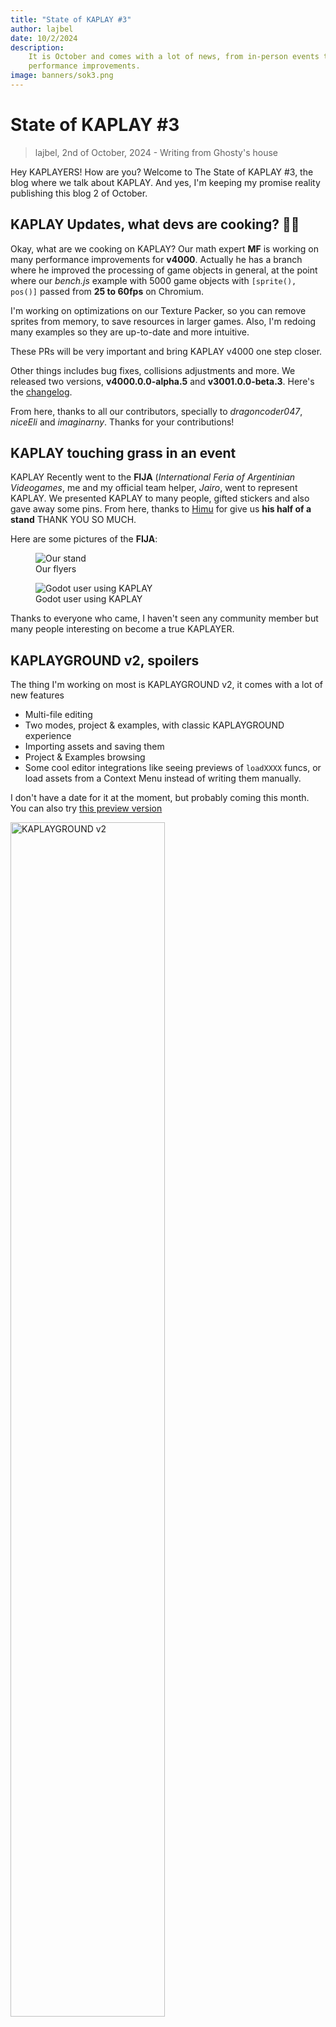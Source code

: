 ```yaml
---
title: "State of KAPLAY #3"
author: lajbel
date: 10/2/2024
description:
    It is October and comes with a lot of news, from in-person events to
    performance improvements.
image: banners/sok3.png
---
```



# State of KAPLAY #3

> lajbel, 2nd of October, 2024 - Writing from Ghosty's house

Hey KAPLAYERS! How are you? Welcome to The State of KAPLAY #3, the blog where we
talk about KAPLAY. And yes, I'm keeping my promise reality publishing this blog
2 of October.

## KAPLAY Updates, what devs are cooking? 🧑‍🍳

Okay, what are we cooking on KAPLAY? Our math expert **MF** is working on many
performance improvements for **v4000**. Actually he has a branch where he
improved the processing of game objects in general, at the point where our
_bench.js_ example with 5000 game objects with `[sprite(), pos()]` passed from
**25 to 60fps** on Chromium.

I'm working on optimizations on our Texture Packer, so you can remove sprites
from memory, to save resources in larger games. Also, I'm redoing many examples
so they are up-to-date and more intuitive.

These PRs will be very important and bring KAPLAY v4000 one step closer.

Other things includes bug fixes, collisions adjustments and more. We released
two versions, **v4000.0.0-alpha.5** and **v3001.0.0-beta.3**. Here's the
[changelog](https://github.com/kaplayjs/kaplay/releases/tag/3001.0.0-beta.2).

From here, thanks to all our contributors, specially to _dragoncoder047_,
_niceEli_ and _imaginarny_. Thanks for your contributions!

## KAPLAY touching grass in an event

KAPLAY Recently went to the **FIJA** (_International Feria of Argentinian
Videogames_, me and my official team helper, _Jairo_, went to represent KAPLAY.
We presented KAPLAY to many people, gifted stickers and also gave away some
pins. From here, thanks to [Himu](https://himu.ar) for give us **his half of a
stand** THANK YOU SO MUCH.

Here are some pictures of the **FIJA**:

<div class="flex flex-col flex-wrap gap-2 lg:flex-row">
    <figure>
        <Image src={flyersImage} alt="Our stand" class="lg:max-w-sm" />
        <figcaption>Our flyers</figcaption>
    </figure>
    <figure>
        <Image
            src={godotImage}
            alt="Godot user using KAPLAY"
            class="lg:max-w-sm"
        />
        <figcaption>Godot user using KAPLAY</figcaption>
    </figure>
</div>

Thanks to everyone who came, I haven't seen any community member but many people
interesting on become a true KAPLAYER.

## KAPLAYGROUND v2, spoilers

The thing I'm working on most is KAPLAYGROUND v2, it comes with a lot of new
features

-   Multi-file editing
-   Two modes, project & examples, with classic KAPLAYGROUND experience
-   Importing assets and saving them
-   Project & Examples browsing
-   Some cool editor integrations like seeing previews of `loadXXXX` funcs, or
    load assets from a Context Menu instead of writing them manually.

I don't have a date for it at the moment, but probably coming this month. You
can also try [this preview version](https://new-editor.kaplay.pages.dev/)

<Image src={kaplaygroundImage} alt="KAPLAYGROUND v2" style="width: 70%;" />

## KAPLAY entering Minecraft

Yes, we got a **Minecraft Server** SMP, thanks to
[niceEli](https://niceeli.tech/), he setup a Minecraft server for us, where you
can play with your friends, build stuff and show your beans. Here's a picture of
me:

![lajcraft](assets/lajcraft.png)

You can join us at:

```
mc.kaplayjs.com:58247 Java
mcbr.kaplayjs.com port 3248 Bedrock
```

## And from the Jurassic...

From the Jurassic we have to say bye bye, we will come with the next news on
KAPLAY soon. Maybe a release this month...? Yes, that, KAPLAY v3001 date will be
revealed this month, so stay alive!
